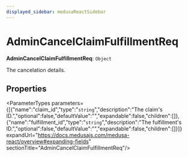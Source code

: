 ```yaml
---
displayed_sidebar: medusaReactSidebar
---
```



# AdminCancelClaimFulfillmentReq

 **AdminCancelClaimFulfillmentReq**: `Object`

The cancelation details.

## Properties

<ParameterTypes parameters={[{"name":"claim_id","type":"`string`","description":"The claim's ID.","optional":false,"defaultValue":"","expandable":false,"children":[]},{"name":"fulfillment_id","type":"`string`","description":"The fulfillment's ID.","optional":false,"defaultValue":"","expandable":false,"children":[]}]} expandUrl="https://docs.medusajs.com/medusa-react/overview#expanding-fields" sectionTitle="AdminCancelClaimFulfillmentReq"/>
